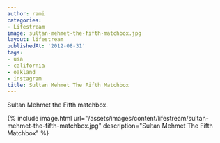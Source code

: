 ```yaml
---
author: rami
categories:
- Lifestream
image: sultan-mehmet-the-fifth-matchbox.jpg
layout: lifestream
publishedAt: '2012-08-31'
tags:
- usa
- california
- oakland
- instagram
title: Sultan Mehmet The Fifth Matchbox
---
```


Sultan Mehmet the Fifth matchbox.

{% include image.html url="/assets/images/content/lifestream/sultan-mehmet-the-fifth-matchbox.jpg" description="Sultan Mehmet The Fifth Matchbox" %}